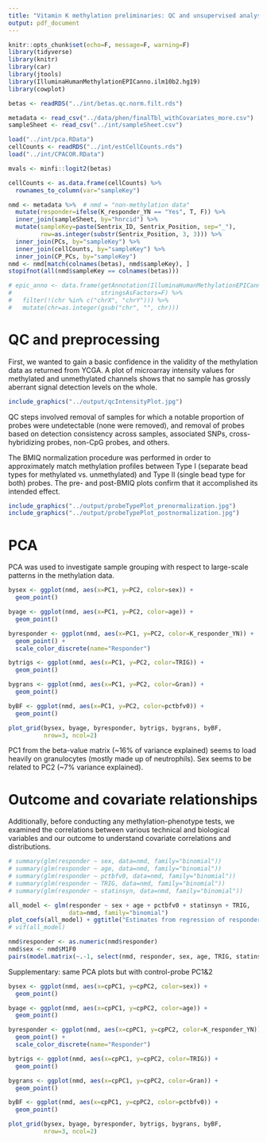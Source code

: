 ---
title: "Vitamin K methylation preliminaries: QC and unsupervised analysis"
output: pdf_document
---

```{r setup, include=FALSE}
knitr::opts_chunk$set(echo=F, message=F, warning=F)
library(tidyverse)
library(knitr)
library(car)
library(jtools)
library(IlluminaHumanMethylationEPICanno.ilm10b2.hg19)
library(cowplot)
```

```{r load-data}
betas <- readRDS("../int/betas.qc.norm.filt.rds")

metadata <- read_csv("../data/phen/finalTbl_withCovariates_more.csv")
sampleSheet <- read_csv("../int/sampleSheet.csv")

load("../int/pca.RData")
cellCounts <- readRDS("../int/estCellCounts.rds")
load("../int/CPACOR.RData")
```

```{r clean-data}
mvals <- minfi::logit2(betas)

cellCounts <- as.data.frame(cellCounts) %>%
  rownames_to_column(var="sampleKey")

nmd <- metadata %>%  # nmd = "non-methylation data"
  mutate(responder=ifelse(K_responder_YN == "Yes", T, F)) %>%
  inner_join(sampleSheet, by="hnrcid") %>%
  mutate(sampleKey=paste(Sentrix_ID, Sentrix_Position, sep="_"),
         row=as.integer(substr(Sentrix_Position, 3, 3))) %>%
  inner_join(PCs, by="sampleKey") %>%
  inner_join(cellCounts, by="sampleKey") %>%
  inner_join(CP_PCs, by="sampleKey")
nmd <- nmd[match(colnames(betas), nmd$sampleKey), ]
stopifnot(all(nmd$sampleKey == colnames(betas)))

# epic_anno <- data.frame(getAnnotation(IlluminaHumanMethylationEPICanno.ilm10b2.hg19),
#                         stringsAsFactors=F) %>%
#   filter(!(chr %in% c("chrX", "chrY"))) %>%
#   mutate(chr=as.integer(gsub("chr", "", chr)))
```

# QC and preprocessing

First, we wanted to gain a basic confidence in the validity of the methylation data as returned from YCGA. A plot of microarray intensity values for methylated and unmethylated channels shows that no sample has grossly aberrant signal detection levels on the whole.

```{r intensity-plots}
include_graphics("../output/qcIntensityPlot.jpg")
```

QC steps involved removal of samples for which a notable proportion of probes were undetectable (none were removed), and removal of probes based on detection consistency across samples, associated SNPs, cross-hybridizing probes, non-CpG probes, and others.

The BMIQ normalization procedure was performed in order to approximately match methylation profiles between Type I (separate bead types for methylated vs. unmethylated) and Type II (single bead type for both) probes. The pre- and post-BMIQ plots confirm that it accomplished its intended effect.

```{r normalization-plots, out.width="50%"}
include_graphics("../output/probeTypePlot_prenormalization.jpg")
include_graphics("../output/probeTypePlot_postnormalization.jpg")
```

# PCA

PCA was used to investigate sample grouping with respect to large-scale patterns in the methylation data.

```{r pca-investigation, fig.asp=1.6}
bysex <- ggplot(nmd, aes(x=PC1, y=PC2, color=sex)) +
  geom_point()

byage <- ggplot(nmd, aes(x=PC1, y=PC2, color=age)) +
  geom_point()

byresponder <- ggplot(nmd, aes(x=PC1, y=PC2, color=K_responder_YN)) +
  geom_point() +
  scale_color_discrete(name="Responder")

bytrigs <- ggplot(nmd, aes(x=PC1, y=PC2, color=TRIG)) +
  geom_point()

bygrans <- ggplot(nmd, aes(x=PC1, y=PC2, color=Gran)) +
  geom_point()

byBF <- ggplot(nmd, aes(x=PC1, y=PC2, color=pctbfv0)) +
  geom_point()

plot_grid(bysex, byage, byresponder, bytrigs, bygrans, byBF,
          nrow=3, ncol=2)
```

PC1 from the beta-value matrix (~16% of variance explained) seems to load heavily on granulocytes (mostly made up of neutrophils). Sex seems to be related to PC2 (~7% variance explained).

# Outcome and covariate relationships

Additionally, before conducting any methylation-phenotype tests, we examined the correlations between various technical and biological variables and our outcome to understand covariate correlations and distributions.

```{r full-phenotype-model}
# summary(glm(responder ~ sex, data=nmd, family="binomial"))
# summary(glm(responder ~ age, data=nmd, family="binomial"))
# summary(glm(responder ~ pctbfv0, data=nmd, family="binomial"))
# summary(glm(responder ~ TRIG, data=nmd, family="binomial"))
# summary(glm(responder ~ statinsyn, data=nmd, family="binomial"))

all_model <- glm(responder ~ sex + age + pctbfv0 + statinsyn + TRIG, 
                 data=nmd, family="binomial")
plot_coefs(all_model) + ggtitle("Estimates from regression of responder status on covariates")
# vif(all_model)
```

<!--Note: Of the major variables we might expect to be relevant to downstream analyses, VIF values are ~4 for sex and body fat %.-->

```{r covariate-relationships, fig.asp=1.5}
nmd$responder <- as.numeric(nmd$responder)
nmd$sex <- nmd$M1F0
pairs(model.matrix(~.-1, select(nmd, responder, sex, age, TRIG, statinsyn, TRIG)))
```

Supplementary: same PCA plots but with control-probe PC1&2

```{r cp-pca-investigation, fig.asp=1.6}
bysex <- ggplot(nmd, aes(x=cpPC1, y=cpPC2, color=sex)) +
  geom_point()

byage <- ggplot(nmd, aes(x=cpPC1, y=cpPC2, color=age)) +
  geom_point()

byresponder <- ggplot(nmd, aes(x=cpPC1, y=cpPC2, color=K_responder_YN)) +
  geom_point() +
  scale_color_discrete(name="Responder")

bytrigs <- ggplot(nmd, aes(x=cpPC1, y=cpPC2, color=TRIG)) +
  geom_point()

bygrans <- ggplot(nmd, aes(x=cpPC1, y=cpPC2, color=Gran)) +
  geom_point()

byBF <- ggplot(nmd, aes(x=cpPC1, y=cpPC2, color=pctbfv0)) +
  geom_point()

plot_grid(bysex, byage, byresponder, bytrigs, bygrans, byBF,
          nrow=3, ncol=2)
```